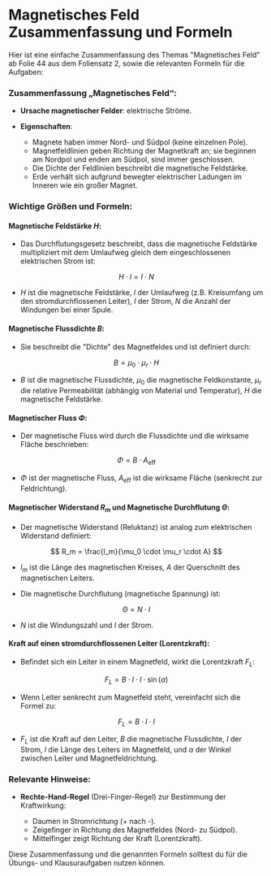 # Magnetisches Feld Zusammenfassung und Formeln

Hier ist eine einfache Zusammenfassung des Themas "Magnetisches Feld" ab Folie 44 aus dem Foliensatz 2, sowie die relevanten Formeln für die Aufgaben:

### Zusammenfassung „Magnetisches Feld“:

- **Ursache magnetischer Felder**: elektrische Ströme.
- **Eigenschaften**:

  - Magnete haben immer Nord- und Südpol (keine einzelnen Pole).
  - Magnetfeldlinien geben Richtung der Magnetkraft an; sie beginnen am Nordpol und enden am Südpol, sind immer geschlossen.
  - Die Dichte der Feldlinien beschreibt die magnetische Feldstärke.
  - Erde verhält sich aufgrund bewegter elektrischer Ladungen im Inneren wie ein großer Magnet.

### Wichtige Größen und Formeln:

#### Magnetische Feldstärke $H$:

- Das Durchflutungsgesetz beschreibt, dass die magnetische Feldstärke multipliziert mit dem Umlaufweg gleich dem eingeschlossenen elektrischen Strom ist:

$$
H \cdot l = I \cdot N
$$

- $H$ ist die magnetische Feldstärke, $l$ der Umlaufweg (z.B. Kreisumfang um den stromdurchflossenen Leiter), $I$ der Strom, $N$ die Anzahl der Windungen bei einer Spule.

#### Magnetische Flussdichte $B$:

- Sie beschreibt die "Dichte" des Magnetfeldes und ist definiert durch:

$$
B = \mu_0 \cdot \mu_r \cdot H
$$

- $B$ ist die magnetische Flussdichte, $\mu_0$ die magnetische Feldkonstante, $\mu_r$ die relative Permeabilität (abhängig von Material und Temperatur), $H$ die magnetische Feldstärke.

#### Magnetischer Fluss $\Phi$:

- Der magnetische Fluss wird durch die Flussdichte und die wirksame Fläche beschrieben:

$$
\Phi = B \cdot A_{\text{eff}}
$$

- $\Phi$ ist der magnetische Fluss, $A_{\text{eff}}$ ist die wirksame Fläche (senkrecht zur Feldrichtung).

#### Magnetischer Widerstand $R_m$ und Magnetische Durchflutung $\Theta$:

- Der magnetische Widerstand (Reluktanz) ist analog zum elektrischen Widerstand definiert:

$$
R_m = \frac{l_m}{\mu_0 \cdot \mu_r \cdot A}
$$

- $l_m$ ist die Länge des magnetischen Kreises, $A$ der Querschnitt des magnetischen Leiters.

- Die magnetische Durchflutung (magnetische Spannung) ist:

$$
\Theta = N \cdot I
$$

- $N$ ist die Windungszahl und $I$ der Strom.

#### Kraft auf einen stromdurchflossenen Leiter (Lorentzkraft):

- Befindet sich ein Leiter in einem Magnetfeld, wirkt die Lorentzkraft $F_L$:

$$
F_L = B \cdot I \cdot l \cdot \sin(\alpha)
$$

- Wenn Leiter senkrecht zum Magnetfeld steht, vereinfacht sich die Formel zu:

$$
F_L = B \cdot I \cdot l
$$

- $F_L$ ist die Kraft auf den Leiter, $B$ die magnetische Flussdichte, $I$ der Strom, $l$ die Länge des Leiters im Magnetfeld, und $\alpha$ der Winkel zwischen Leiter und Magnetfeldrichtung.

### Relevante Hinweise:

- **Rechte-Hand-Regel** (Drei-Finger-Regel) zur Bestimmung der Kraftwirkung:

  - Daumen in Stromrichtung (+ nach -).
  - Zeigefinger in Richtung des Magnetfeldes (Nord- zu Südpol).
  - Mittelfinger zeigt Richtung der Kraft (Lorentzkraft).

Diese Zusammenfassung und die genannten Formeln solltest du für die Übungs- und Klausuraufgaben nutzen können.
